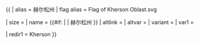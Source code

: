 {{ {{{1<noinclude>|country showdata</noinclude>}}}
| alias = 赫尔松州
| flag alias = Flag of Kherson Oblast.svg

| size = {{{size|}}}
| name = {{#if: {{{name|}}} | {{{name|}}} | 赫尔松州 }}
| altlink = {{{altlink|}}}
| altvar = {{{altvar|}}}
| variant = {{{variant|}}}
<noinclude>
| var1 = 

| redir1 = Kherson
</noinclude>
}}<noinclude>
</noinclude>